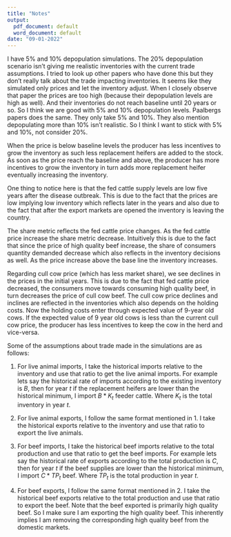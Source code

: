 ```yaml
---
title: "Notes"
output:
  pdf_document: default
  word_document: default
date: "09-01-2022"
---
```


I have $5\%$ and $10\%$ depopulation simulations. The $20\%$ depopulation scenario isn't giving me realistic inventories with the current trade assumptions. I tried to look up other papers who have done this but they don't really talk about the trade impacting inventories. It seems like they simulated only prices and let the inventory adjust. When I closely observe that paper the prices are too high (because their depopulation levels are high as well). And their inventories do not reach baseline until 20 years or so. So I think we are good with $5\%$ and $10\%$ depopulation levels. Paalbergs papers does the same. They only take $5\%$ and $10\%$. They also mention depopulating more than $10\%$ isn't realistic. So I think I want to stick with $5\%$ and $10\%$, not consider $20\%$.

When the price is below baseline levels the producer has less incentives to grow the inventory as such less replacement heifers are added to the stock. As soon as the price reach the baseline and above, the producer has more incentives to grow the inventory in turn adds more replacement heifer eventually increasing the inventory. 

One thing to notice here is that the fed cattle supply levels are low five years after the disease outbreak. This is due to the fact that the prices are low implying low inventory which reflects later in the years and also due to the fact that after the export markets are opened the inventory is leaving the country.

The share metric reflects the fed cattle price changes. As the fed cattle price increase the share metric decrease. Intuitively this is due to the fact that since the price of high quality beef increase, the share of consumers quantity demanded decrease which also reflects in the inventory decisions as well. As the price increase above the base line the inventory increases. 

Regarding cull cow price (which has less market share), we see declines in the prices in the initial years. This is due to the fact that fed cattle price decreased, the consumers move towards consuming high quality beef, in turn decreases the price of cull cow beef. The cull cow price declines and inclines are reflected in the inventories which also depends on the holding costs. Now the holding costs enter through expected value of 9-year old cows. If the expected value of 9 year old cows is less than the current cull cow price, the producer has less incentives to keep the cow in the herd and vice-versa. 


Some of the assumptions about trade made in the simulations are as follows:

1. For live animal imports, I take the historical imports relative to the inventory and use that ratio to get the live animal imports. For example lets say the historical rate of imports according to the existing inventory is $B$, then for year $t$ if the replacement heifers are lower than the historical minimum, I import $B*K_t$ feeder cattle. Where $K_t$ is the total inventory in year $t$.

2. For live animal exports, I follow the same format mentioned in 1. I take the historical exports relative to the inventory and use that ratio to export the live animals. 

3. For beef imports, I take the historical beef imports relative to the total production and use that ratio to get the beef imports. For example lets say the historical rate of exports according to the total production is $C$, then for year $t$ if the beef supplies are lower than the historical minimum, I import $C*TP_t$ beef. Where $TP_t$ is the total production in year $t$.

4. For beef exports, I follow the same format mentioned in 2. I take the historical beef exports relative to the total production and use that ratio to export the beef. Note that the beef exported is primarily high quality beef. So I make sure I am exporting the high quality beef. This inherently implies I am removing the corresponding high quality beef from the domestic markets.









